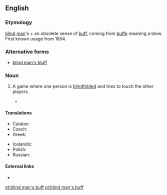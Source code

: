 ==English==
{{wikipedia|Blind man's buff}}

===Etymology===
[[blind]] [[man]]'s + an obsolete sense of [[buff]], coming from {{etyl|fro|en}} [[buffe]] meaning a blow. First known usage from 1854.

===Alternative forms===
* {{qualifier|US}} [[blind man's bluff]]

===Noun===
{{en-noun|-|head=[[blind]] [[man]][['s|’s]] [[buff]]}}

# {{context|British|games|lang=en}} A game where one person is [[blindfolded]] and tries to touch the other players.
#* {{R:BBS}}

====Translations====
{{trans-top|game}}
* Catalan: {{t|ca|gallina cega|f}}
* Czech: {{t|cs|slepá bába|f}}
* Greek: {{t+|el|τυφλόμυγα|f|tr=tyflómyga}}
{{trans-mid}}
* Icelandic: {{t|is|skollaleikur|m}}
* Polish: {{t+|pl|ciuciubabka|f}}
* Russian: {{t+|ru|жму́рки|f-p|tr=žmúrki}}
{{trans-bottom}}

====External links====
* {{pedialite|Blind man's bluff (game)}}

[[et:blind man's buff]]
[[pl:blind man's buff]]